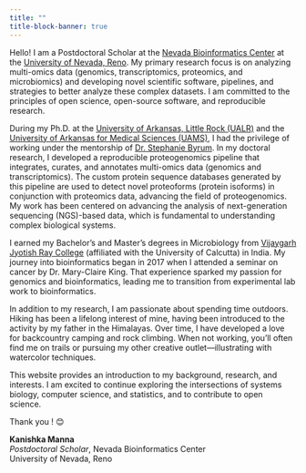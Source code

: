 ```yaml
---
title: ""
title-block-banner: true
---
```


Hello! I am a Postdoctoral Scholar at the [Nevada Bioinformatics Center](https://www.unr.edu/bioinformatics) at the [University of Nevada, Reno](https://www.unr.edu). My primary research focus is on analyzing multi-omics data (genomics, transcriptomics, proteomics, and microbiomics) and developing novel scientific software, pipelines, and strategies to better analyze these complex datasets. I am committed to the principles of open science, open-source software, and reproducible research.

During my Ph.D. at the [University of Arkansas, Little Rock (UALR)](https://ualr.edu/bioinformatics/) and the [University of Arkansas for Medical Sciences (UAMS)](https://gradschool.uams.edu/prospective-students/programs/master-of-science-ph-d-in-bioinformatics), I had the privilege of working under the mentorship of [Dr. Stephanie Byrum](https://github.com/ByrumLab). In my doctoral research, I developed a reproducible proteogenomics pipeline that integrates, curates, and annotates multi-omics data (genomics and transcriptomics). The custom protein sequence databases generated by this pipeline are used to detect novel proteoforms (protein isoforms) in conjunction with proteomics data, advancing the field of proteogenomics. My work has been centered on advancing the analysis of next-generation sequencing (NGS)-based data, which is fundamental to understanding complex biological systems.

I earned my Bachelor’s and Master’s degrees in Microbiology from [Vijaygarh Jyotish Ray College](https://www.vijaygarhjrcollege.com) (affiliated with the University of Calcutta) in India. My journey into bioinformatics began in 2017 when I attended a seminar on cancer by Dr. Mary-Claire King. That experience sparked my passion for genomics and bioinformatics, leading me to transition from experimental lab work to bioinformatics.

In addition to my research, I am passionate about spending time outdoors. Hiking has been a lifelong interest of mine, having been introduced to the activity by my father in the Himalayas. Over time, I have developed a love for backcountry camping and rock climbing. When not working, you’ll often find me on trails or pursuing my other creative outlet—illustrating with watercolor techniques.

This website provides an introduction to my background, research, and interests. I am excited to continue exploring the intersections of systems biology, computer science, and statistics, and to contribute to open science.

Thank you ! 😊

**Kanishka Manna**\
_Postdoctoral Scholar_, Nevada Bioinformatics Center\
University of Nevada, Reno

